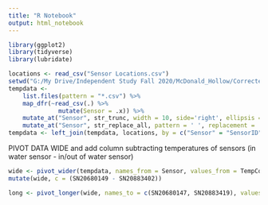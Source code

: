 ```yaml
---
title: "R Notebook"
output: html_notebook
---
```


```r
library(ggplot2)
library(tidyverse)
library(lubridate)
```

```r

locations <- read_csv("Sensor Locations.csv")
setwd("G:/My Drive/Independent Study Fall 2020/McDonald_Hollow/Corrected Temperature Files")
tempdata <-
    list.files(pattern = "*.csv") %>% 
    map_dfr(~read_csv(.) %>% 
              mutate(Sensor = .x)) %>%
    mutate_at("Sensor", str_trunc, width = 10, side='right', ellipsis = '') %>%
    mutate_at("Sensor", str_replace_all, pattern = ' ', replacement = '')
tempdata <- left_join(tempdata, locations, by = c("Sensor" = "SensorID"))

```

PIVOT DATA WIDE and add column subtracting temperatures of sensors (in water sensor - in/out of water sensor)
```r

wide <- pivot_wider(tempdata, names_from = Sensor, values_from = TempCor_F, DateTime)
mutate(wide, c = (SN20680149 - SN20883402))

long <- pivot_longer(wide, names_to = c(SN20680147, SN20883419), values_to = DateTime)


```


